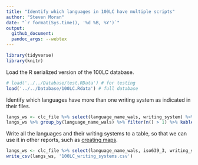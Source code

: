 ```yaml
---
title: "Identify which languages in 100LC have multiple scripts"
author: "Steven Moran"
date: "`r format(Sys.time(), '%d %B, %Y')`"
output:
  github_document:
  pandoc_args: --webtex
---
```


```r
library(tidyverse)
library(knitr)
```

Load the R serialized version of the 100LC database.

```r
# load('../../Database/test.RData') # for testing
load('../../Database/100LC.Rdata') # full database
```

Identify which languages have more than one writing system as indicated in their files.

```r
langs_ws <- clc_file %>% select(language_name_wals, writing_system) %>% group_by(language_name_wals, writing_system) %>% distinct()
langs_ws %>% group_by(language_name_wals) %>% filter(n() > 1) %>% kable()
```

Write all the languages and their writing systems to a table, so that we can use it in other reports, such as [creating maps](../maps/maps.md).

```r
langs_ws <- clc_file %>% select(language_name_wals, iso639_3, writing_system) %>% group_by(language_name_wals, writing_system) %>% distinct()
write_csv(langs_ws, '100LC_writing_systems.csv')
```

